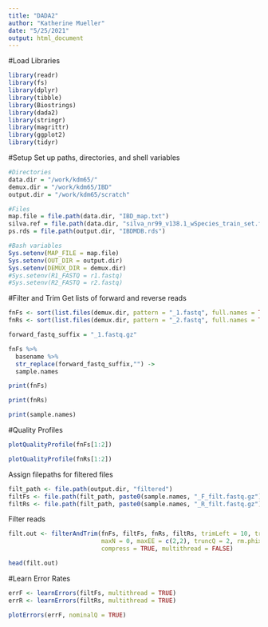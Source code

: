 ```yaml
---
title: "DADA2"
author: "Katherine Mueller"
date: "5/25/2021"
output: html_document
---
```


#Load Libraries
```r
library(readr)
library(fs)
library(dplyr)
library(tibble)
library(Biostrings)
library(dada2)
library(stringr)
library(magrittr)
library(ggplot2)
library(tidyr)
```

#Setup
Set up paths, directories, and shell variables
```r
#Directories
data.dir = "/work/kdm65/"
demux.dir = "/work/kdm65/IBD"
output.dir = "/work/kdm65/scratch"

#Files
map.file = file.path(data.dir, "IBD_map.txt")
silva.ref = file.path(data.dir, "silva_nr99_v138.1_wSpecies_train_set.fa.gz")
ps.rds = file.path(output.dir, "IBDMDB.rds")

#Bash variables
Sys.setenv(MAP_FILE = map.file)
Sys.setenv(OUT_DIR = output.dir)
Sys.setenv(DEMUX_DIR = demux.dir)
#Sys.setenv(R1_FASTQ = r1.fastq)
#Sys.setenv(R2_FASTQ = r2.fastq)
```

#Filter and Trim
Get lists of forward and reverse reads
```r
fnFs <- sort(list.files(demux.dir, pattern = "_1.fastq", full.names = TRUE))
fnRs <- sort(list.files(demux.dir, pattern = "_2.fastq", full.names = TRUE))

forward_fastq_suffix = "_1.fastq.gz"

fnFs %>%
  basename %>%
  str_replace(forward_fastq_suffix,"") ->
  sample.names
```

```r
print(fnFs)
```

```r
print(fnRs)
```

```r
print(sample.names)
```

#Quality Profiles
```r
plotQualityProfile(fnFs[1:2])
```

```r
plotQualityProfile(fnRs[1:2])
```

Assign filepaths for filtered files
```r
filt_path <- file.path(output.dir, "filtered")
filtFs <- file.path(filt_path, paste0(sample.names, "_F_filt.fastq.gz"))
filtRs <- file.path(filt_path, paste0(sample.names, "_R_filt.fastq.gz"))
```

Filter reads
```r
filt.out <- filterAndTrim(fnFs, filtFs, fnRs, filtRs, trimLeft = 10, truncLen = c(230,160),
                          maxN = 0, maxEE = c(2,2), truncQ = 2, rm.phix = TRUE,
                          compress = TRUE, multithread = FALSE)
```

```r
head(filt.out)
```

#Learn Error Rates
```r
errF <- learnErrors(filtFs, multithread = TRUE)
errR <- learnErrors(filtRs, multithread = TRUE)
```

```r
plotErrors(errF, nominalQ = TRUE)
```

